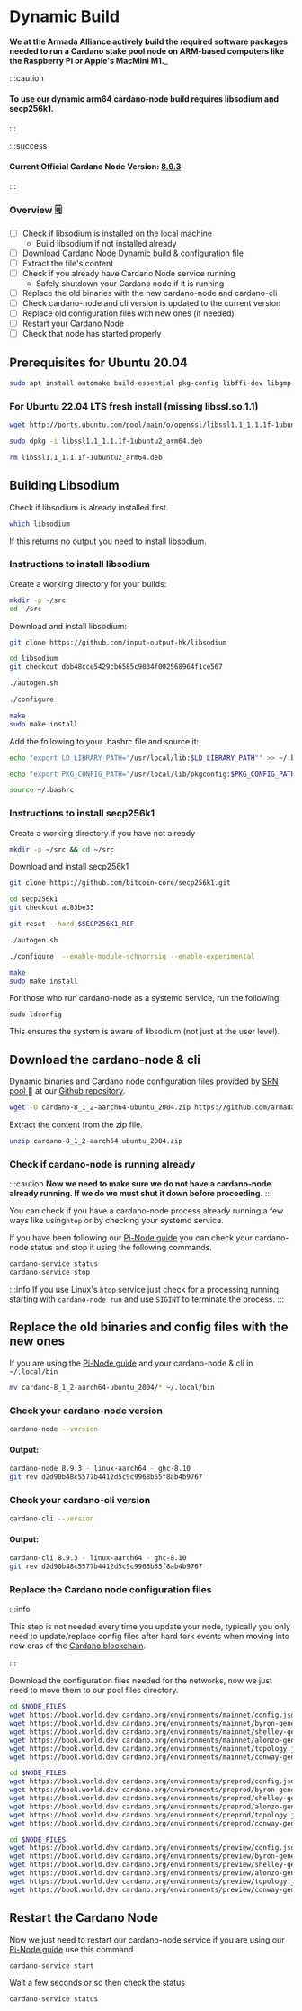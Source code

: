 
# Dynamic Build

**We at the Armada Alliance actively build the required software packages needed to run a Cardano stake pool node on ARM-based computers like the Raspberry Pi or Apple's MacMini M1.**_

:::caution
#### To use our dynamic arm64 cardano-node build requires libsodium and secp256k1.
:::


:::success
#### Current Official Cardano Node Version: [8.9.3](https://github.com/input-output-hk/cardano-node)
:::

### Overview 🗒

* [ ] Check if libsodium is installed on the local machine
  * Build libsodium if not installed already
* [ ] Download Cardano Node Dynamic build & configuration file
* [ ] Extract the file's content
* [ ] Check if you already have Cardano Node service running
  * Safely shutdown your Cardano node if it is running
* [ ] Replace the old binaries with the new cardano-node and cardano-cli
* [ ] Check cardano-node and cli version is updated to the current version
* [ ] Replace old configuration files with new ones (if needed)
* [ ] Restart your Cardano Node
* [ ] Check that node has started properly

## Prerequisites for Ubuntu 20.04

```bash title=">_ Terminal"
sudo apt install automake build-essential pkg-config libffi-dev libgmp-dev libssl-dev libtinfo-dev libsystemd-dev zlib1g-dev make g++ tmux git jq wget libncursesw5 libtool autoconf liblmdb-dev -y
```
### For Ubuntu 22.04 LTS fresh install (missing libssl.so.1.1)

```bash title=">_ Terminal"
wget http://ports.ubuntu.com/pool/main/o/openssl/libssl1.1_1.1.1f-1ubuntu2_arm64.deb

sudo dpkg -i libssl1.1_1.1.1f-1ubuntu2_arm64.deb

rm libssl1.1_1.1.1f-1ubuntu2_arm64.deb
```


## Building Libsodium

Check if libsodium is already installed first.

```bash title=">_ Terminal"
which libsodium
```

If this returns no output you need to install libsodium.

### Instructions to install libsodium

Create a working directory for your builds:

```bash title=">_ Terminal"
mkdir -p ~/src
cd ~/src
```

Download and install libsodium:

```bash title=">_ Terminal"
git clone https://github.com/input-output-hk/libsodium
```

```bash title=">_ Terminal"
cd libsodium
git checkout dbb48cce5429cb6585c9034f002568964f1ce567
```

```bash title=">_ Terminal"
./autogen.sh
```

```bash title=">_ Terminal"
./configure
```

```bash title=">_ Terminal"
make
sudo make install
```

Add the following to your .bashrc file and source it:

```bash title=">_ Terminal"
echo "export LD_LIBRARY_PATH="/usr/local/lib:$LD_LIBRARY_PATH"" >> ~/.bashrc

echo "export PKG_CONFIG_PATH="/usr/local/lib/pkgconfig:$PKG_CONFIG_PATH"" >> ~/.bashrc

source ~/.bashrc
```

### Instructions to install secp256k1

Create a working directory if you have not already

```bash title=">_ Terminal"
mkdir -p ~/src && cd ~/src
```
Download and install secp256k1

```bash title=">_ Terminal"
git clone https://github.com/bitcoin-core/secp256k1.git
```

```bash title=">_ Terminal"
cd secp256k1
git checkout ac83be33
```

```bash title=">_ Terminal"
git reset --hard $SECP256K1_REF
```

```bash title=">_ Terminal"
./autogen.sh
```

```bash title=">_ Terminal"
./configure  --enable-module-schnorrsig --enable-experimental
```

```bash title=">_ Terminal"
make
sudo make install
```

For those who run cardano-node as a systemd service, run the following:

```
sudo ldconfig
```

This ensures the system is aware of libsodium (not just at the user level).

## Download the cardano-node & cli

Dynamic binaries and Cardano node configuration files provided by [SRN pool ](https://armada-alliance.com/stake-pools/cc1b1c03798884c636703443a23b8d9e827d6c0417921600394198a0):pray: at our [Github repository](https://github.com/armada-alliance/cardano-node-binaries).

```bash title=">_ Terminal"
wget -O cardano-8_1_2-aarch64-ubuntu_2004.zip https://github.com/armada-alliance/cardano-node-binaries/blob/main/dynamic-binaries/8.9.3/cardano-8_1_2-aarch64-ubuntu_2004.zip?raw=true
```

Extract the content from the zip file.

```bash title=">_ Terminal"
unzip cardano-8_1_2-aarch64-ubuntu_2004.zip
```

### Check if cardano-node is running already

:::caution
**Now we need to make sure we do not have a cardano-node already running. If we do we must shut it down before proceeding.**
:::

You can check if you have a cardano-node process already running a few ways like using`htop` or by checking your systemd service.

If you have been following our [Pi-Node guide](../pi-pool-tutorial/) you can check your cardano-node status and stop it using the following commands.

```bash title=">_ Terminal"
cardano-service status
cardano-service stop
```

:::info
If you use Linux's `htop` service just check for a processing running starting with `cardano-node run` and use `SIGINT` to terminate the process.
:::

## Replace the old binaries and config files with the new ones

If you are using the [Pi-Node guide](../pi-pool-tutorial/) and your cardano-node & cli in `~/.local/bin`

```bash title=">_ Terminal"
mv cardano-8_1_2-aarch64-ubuntu_2004/* ~/.local/bin
```

### Check your cardano-node version

```bash title=">_ Terminal"
cardano-node --version
```

#### Output:

```bash title=">_ Terminal"
cardano-node 8.9.3 - linux-aarch64 - ghc-8.10
git rev d2d90b48c5577b4412d5c9c9968b55f8ab4b9767
```

### Check your cardano-cli version

```bash title=">_ Terminal"
cardano-cli --version
```

#### Output:

```bash title=">_ Terminal"
cardano-cli 8.9.3 - linux-aarch64 - ghc-8.10
git rev d2d90b48c5577b4412d5c9c9968b55f8ab4b9767
```

### Replace the Cardano node configuration files

:::info

This step is not needed every time you update your node, typically you only need to update/replace config files after hard fork events when moving into new eras of the [Cardano blockchain](https://roadmap.cardano.org/en/).

:::

Download the configuration files needed for the networks, now we just need to move them to our pool files directory.

<Tabs>
  <TabItem value="Mainnet" label="Mainnet" default> 

```bash title=">_ Terminal"
cd $NODE_FILES
wget https://book.world.dev.cardano.org/environments/mainnet/config.json
wget https://book.world.dev.cardano.org/environments/mainnet/byron-genesis.json
wget https://book.world.dev.cardano.org/environments/mainnet/shelley-genesis.json
wget https://book.world.dev.cardano.org/environments/mainnet/alonzo-genesis.json
wget https://book.world.dev.cardano.org/environments/mainnet/topology.json
wget https://book.world.dev.cardano.org/environments/mainnet/conway-genesis.json
```
  </TabItem>
  <TabItem value="Pre-Production" label="Pre-Production">

```bash title=">_ Terminal"
cd $NODE_FILES
wget https://book.world.dev.cardano.org/environments/preprod/config.json
wget https://book.world.dev.cardano.org/environments/preprod/byron-genesis.json
wget https://book.world.dev.cardano.org/environments/preprod/shelley-genesis.json
wget https://book.world.dev.cardano.org/environments/preprod/alonzo-genesis.json
wget https://book.world.dev.cardano.org/environments/preprod/topology.json
wget https://book.world.dev.cardano.org/environments/preprod/conway-genesis.json
```
  </TabItem>
  <TabItem value="Preview" label="Preview">

```bash title=">_ Terminal"
cd $NODE_FILES
wget https://book.world.dev.cardano.org/environments/preview/config.json
wget https://book.world.dev.cardano.org/environments/preview/byron-genesis.json
wget https://book.world.dev.cardano.org/environments/preview/shelley-genesis.json
wget https://book.world.dev.cardano.org/environments/preview/alonzo-genesis.json
wget https://book.world.dev.cardano.org/environments/preview/topology.json
wget https://book.world.dev.cardano.org/environments/preview/conway-genesis.json
```
  </TabItem>

</Tabs>

## Restart the Cardano Node

Now we just need to restart our cardano-node service if you are using our [Pi-Node guide](../pi-pool-tutorial/) use this command

```bash title=">_ Terminal"
cardano-service start
```

Wait a few seconds or so then check the status

```bash title=">_ Terminal"
cardano-service status
```
